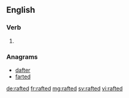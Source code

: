 ==English==

===Verb===
{{head|en|verb form}}

# {{en-past of|raft}}

===Anagrams===
* [[dafter#English|dafter]]
* [[farted#English|farted]]

[[de:rafted]]
[[fr:rafted]]
[[mg:rafted]]
[[sv:rafted]]
[[vi:rafted]]